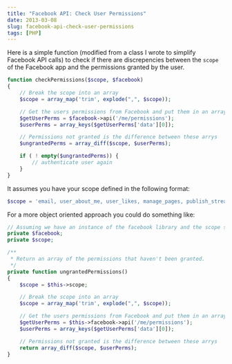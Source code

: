 ```yaml
---
title: "Facebook API: Check User Permissions"
date: 2013-03-08
slug: facebook-api-check-user-permissions
tags: [PHP]
---
```


Here is a simple function (modified from a class I wrote to simplify Facebook API calls) to check if there are discrepencies between the `scope` of the Facebook app and the permissions granted by the user.

```php
function checkPermissions($scope, $facebook)
{
    // Break the scope into an array
    $scope = array_map('trim', explode(",", $scope));

    // Get the users permissions from Facebook and put them in an array
    $getUserPerms = $facebook->api('/me/permissions');
    $userPerms = array_keys($getUserPerms['data'][0]);

    // Permissions not granted is the difference between these arrys
    $ungrantedPerms = array_diff($scope, $userPerms);

    if ( ! empty($ungrantedPerms)) {
        // authenticate user again
    }
}
```

It assumes you have your scope defined in the following format:

```php
$scope = 'email, user_about_me, user_likes, manage_pages, publish_stream';
```

For a more object oriented approach you could do something like:

```php
// Assuming we have an instance of the facebook library and the scope stored
private $facebook;
private $scope;

/**
 * Return an array of the permissions that haven't been granted.
 */
private function ungrantedPermissions()
{
    $scope = $this->scope;

    // Break the scope into an array
    $scope = array_map('trim', explode(",", $scope));

    // Get the users permissions from Facebook and put them in an array
    $getUserPerms = $this->facebook->api('/me/permissions');
    $userPerms = array_keys($getUserPerms['data'][0]);

    // Permissions not granted is the difference between these arrys
    return array_diff($scope, $userPerms);
}
```
